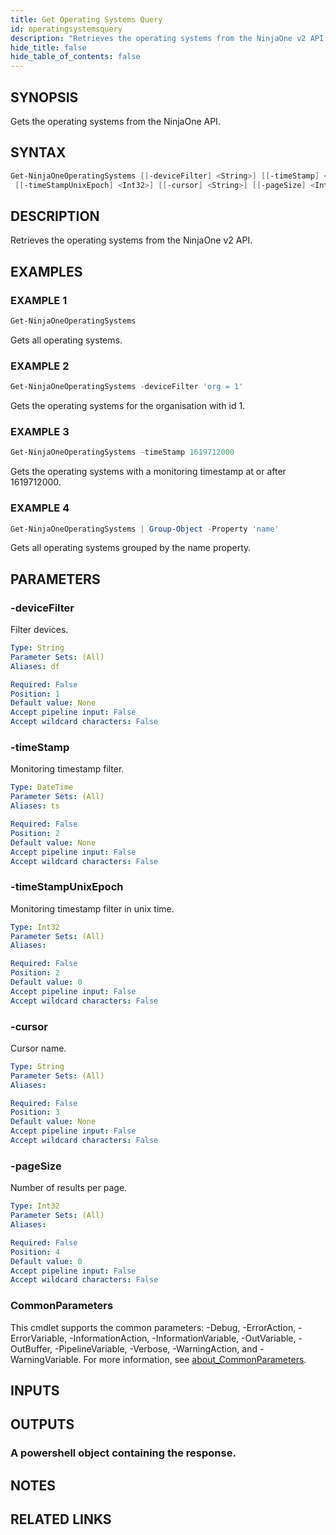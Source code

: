 ```yaml
---
title: Get Operating Systems Query
id: operatingsystemsquery
description: "Retrieves the operating systems from the NinjaOne v2 API."
hide_title: false
hide_table_of_contents: false
---
```


## SYNOPSIS

Gets the operating systems from the NinjaOne API.

## SYNTAX

```powershell
Get-NinjaOneOperatingSystems [[-deviceFilter] <String>] [[-timeStamp] <DateTime>]
 [[-timeStampUnixEpoch] <Int32>] [[-cursor] <String>] [[-pageSize] <Int32>] [<CommonParameters>]
```

## DESCRIPTION

Retrieves the operating systems from the NinjaOne v2 API.

## EXAMPLES

### EXAMPLE 1

```powershell
Get-NinjaOneOperatingSystems
```

Gets all operating systems.

### EXAMPLE 2

```powershell
Get-NinjaOneOperatingSystems -deviceFilter 'org = 1'
```

Gets the operating systems for the organisation with id 1.

### EXAMPLE 3

```powershell
Get-NinjaOneOperatingSystems -timeStamp 1619712000
```

Gets the operating systems with a monitoring timestamp at or after 1619712000.

### EXAMPLE 4

```powershell
Get-NinjaOneOperatingSystems | Group-Object -Property 'name'
```

Gets all operating systems grouped by the name property.

## PARAMETERS

### -deviceFilter

Filter devices.

```yaml
Type: String
Parameter Sets: (All)
Aliases: df

Required: False
Position: 1
Default value: None
Accept pipeline input: False
Accept wildcard characters: False
```

### -timeStamp

Monitoring timestamp filter.

```yaml
Type: DateTime
Parameter Sets: (All)
Aliases: ts

Required: False
Position: 2
Default value: None
Accept pipeline input: False
Accept wildcard characters: False
```

### -timeStampUnixEpoch

Monitoring timestamp filter in unix time.

```yaml
Type: Int32
Parameter Sets: (All)
Aliases:

Required: False
Position: 2
Default value: 0
Accept pipeline input: False
Accept wildcard characters: False
```

### -cursor

Cursor name.

```yaml
Type: String
Parameter Sets: (All)
Aliases:

Required: False
Position: 3
Default value: None
Accept pipeline input: False
Accept wildcard characters: False
```

### -pageSize

Number of results per page.

```yaml
Type: Int32
Parameter Sets: (All)
Aliases:

Required: False
Position: 4
Default value: 0
Accept pipeline input: False
Accept wildcard characters: False
```

### CommonParameters

This cmdlet supports the common parameters: -Debug, -ErrorAction, -ErrorVariable, -InformationAction, -InformationVariable, -OutVariable, -OutBuffer, -PipelineVariable, -Verbose, -WarningAction, and -WarningVariable. For more information, see [about_CommonParameters](http://go.microsoft.com/fwlink/?LinkID=113216).

## INPUTS

## OUTPUTS

### A powershell object containing the response.

## NOTES

## RELATED LINKS
